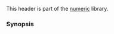 {{cpp/header/title|bit|notes={{mark c++20}}}}
{{cpp/header/navbar}}
This header is part of the [[cpp/numeric|numeric]] library.

{{dsc begin}}
{{dsc h1 | Types}}
{{dsc inc | cpp/types/dsc endian}}
{{dsc h1 | Functions}}
{{dsc inc | cpp/numeric/dsc bit_cast}}
{{dsc inc | cpp/numeric/dsc byteswap}}
{{dsc inc | cpp/numeric/dsc has_single_bit}}
{{dsc inc | cpp/numeric/dsc bit_ceil}}
{{dsc inc | cpp/numeric/dsc bit_floor}}
{{dsc inc | cpp/numeric/dsc bit_width}}
{{dsc inc | cpp/numeric/dsc rotl}}
{{dsc inc | cpp/numeric/dsc rotr}}
{{dsc inc | cpp/numeric/dsc countl_zero}}
{{dsc inc | cpp/numeric/dsc countl_one}}
{{dsc inc | cpp/numeric/dsc countr_zero}}
{{dsc inc | cpp/numeric/dsc countr_one}}
{{dsc inc | cpp/numeric/dsc popcount}}
{{dsc end}}

=== Synopsis ===
{{cpp/synopsis/bit}}

{{langlinks|de|es|ja|ru|zh}}